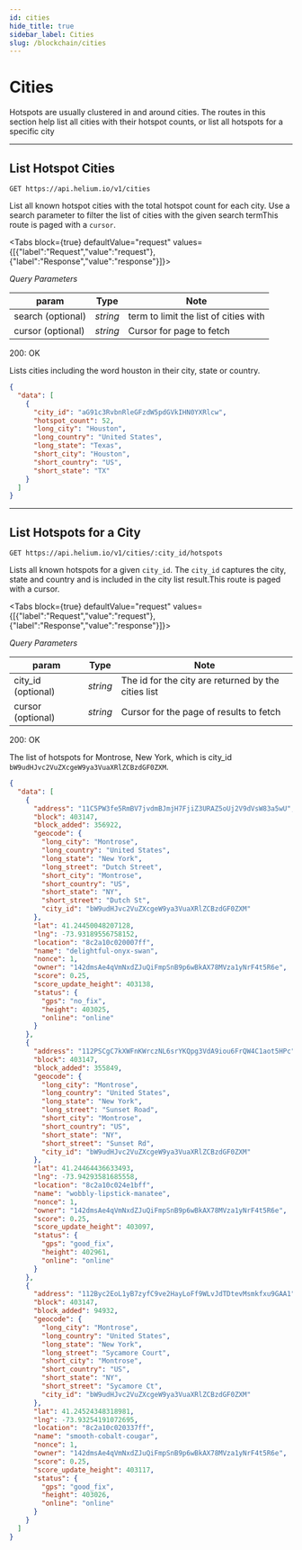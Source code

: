 ```yaml
---
id: cities
hide_title: true
sidebar_label: Cities
slug: /blockchain/cities
---
```



# Cities

Hotspots are usually clustered in and around cities. The routes in this section
help list all cities with their hotspot counts, or list all hotspots for a
specific city

---

## List Hotspot Cities

```
GET https://api.helium.io/v1/cities
```

List all known hotspot cities with the total hotspot count for each city. Use a
search parameter to filter the list of cities with the given search termThis
route is paged with a `cursor`.

<Tabs
  block={true}
  defaultValue="request"
  values={[{"label":"Request","value":"request"},{"label":"Response","value":"response"}]}>
<TabItem value="request">

_Query Parameters_

| param             | Type     | Note                                  |
| ----------------- | -------- | ------------------------------------- |
| search (optional) | _string_ | term to limit the list of cities with |
| cursor (optional) | _string_ | Cursor for page to fetch              |

</TabItem>
<TabItem value="response">

200: OK

Lists cities including the word houston in their city, state or country.

```json
{
  "data": [
    {
      "city_id": "aG91c3RvbnRleGFzdW5pdGVkIHN0YXRlcw",
      "hotspot_count": 52,
      "long_city": "Houston",
      "long_country": "United States",
      "long_state": "Texas",
      "short_city": "Houston",
      "short_country": "US",
      "short_state": "TX"
    }
  ]
}
```

</TabItem>
</Tabs>

---

## List Hotspots for a City

```
GET https://api.helium.io/v1/cities/:city_id/hotspots
```

Lists all known hotspots for a given `city_id`. The `city_id` captures the city,
state and country and is included in the city list result.This route is paged
with a cursor.

<Tabs
  block={true}
  defaultValue="request"
  values={[{"label":"Request","value":"request"},{"label":"Response","value":"response"}]}>
<TabItem value="request">

_Query Parameters_

| param              | Type     | Note                                                |
| ------------------ | -------- | --------------------------------------------------- |
| city_id (optional) | _string_ | The id for the city are returned by the cities list |
| cursor (optional)  | _string_ | Cursor for the page of results to fetch             |

</TabItem>
<TabItem value="response">

200: OK

The list of hotspots for Montrose, New York, which is city_id
`bW9udHJvc2VuZXcgeW9ya3VuaXRlZCBzdGF0ZXM`.

```json
{
  "data": [
    {
      "address": "11C5PW3fe5RmBV7jvdmBJmjH7FjiZ3URAZ5oUj2V9dVsW83a5wU",
      "block": 403147,
      "block_added": 356922,
      "geocode": {
        "long_city": "Montrose",
        "long_country": "United States",
        "long_state": "New York",
        "long_street": "Dutch Street",
        "short_city": "Montrose",
        "short_country": "US",
        "short_state": "NY",
        "short_street": "Dutch St",
        "city_id": "bW9udHJvc2VuZXcgeW9ya3VuaXRlZCBzdGF0ZXM"
      },
      "lat": 41.24450048207128,
      "lng": -73.93189556758152,
      "location": "8c2a10c020007ff",
      "name": "delightful-onyx-swan",
      "nonce": 1,
      "owner": "142dmsAe4qVmNxdZJuQiFmpSnB9p6wBkAX78MVza1yNrF4t5R6e",
      "score": 0.25,
      "score_update_height": 403138,
      "status": {
        "gps": "no_fix",
        "height": 403025,
        "online": "online"
      }
    },
    {
      "address": "112PSCgC7kXWFnKWrczNL6srYKQpg3VdA9iou6FrQW4C1aot5HPc",
      "block": 403147,
      "block_added": 355849,
      "geocode": {
        "long_city": "Montrose",
        "long_country": "United States",
        "long_state": "New York",
        "long_street": "Sunset Road",
        "short_city": "Montrose",
        "short_country": "US",
        "short_state": "NY",
        "short_street": "Sunset Rd",
        "city_id": "bW9udHJvc2VuZXcgeW9ya3VuaXRlZCBzdGF0ZXM"
      },
      "lat": 41.24464436633493,
      "lng": -73.94293581685558,
      "location": "8c2a10c024e1bff",
      "name": "wobbly-lipstick-manatee",
      "nonce": 1,
      "owner": "142dmsAe4qVmNxdZJuQiFmpSnB9p6wBkAX78MVza1yNrF4t5R6e",
      "score": 0.25,
      "score_update_height": 403097,
      "status": {
        "gps": "good_fix",
        "height": 402961,
        "online": "online"
      }
    },
    {
      "address": "112Byc2EoL1yB7zyfC9ve2HayLoFf9WLvJdTDtevMsmkfxu9GAA1",
      "block": 403147,
      "block_added": 94932,
      "geocode": {
        "long_city": "Montrose",
        "long_country": "United States",
        "long_state": "New York",
        "long_street": "Sycamore Court",
        "short_city": "Montrose",
        "short_country": "US",
        "short_state": "NY",
        "short_street": "Sycamore Ct",
        "city_id": "bW9udHJvc2VuZXcgeW9ya3VuaXRlZCBzdGF0ZXM"
      },
      "lat": 41.24524348318981,
      "lng": -73.93254191072695,
      "location": "8c2a10c020337ff",
      "name": "smooth-cobalt-cougar",
      "nonce": 1,
      "owner": "142dmsAe4qVmNxdZJuQiFmpSnB9p6wBkAX78MVza1yNrF4t5R6e",
      "score": 0.25,
      "score_update_height": 403117,
      "status": {
        "gps": "good_fix",
        "height": 403026,
        "online": "online"
      }
    }
  ]
}
```

</TabItem>
</Tabs>
